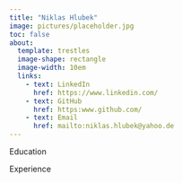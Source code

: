 ```yaml
---
title: "Niklas Hlubek"
image: pictures/placeholder.jpg
toc: false
about: 
  template: trestles
  image-shape: rectangle
  image-width: 10em
  links: 
    - text: LinkedIn
      href: https://www.linkedin.com/
    - text: GitHub
      href: https:www.github.com/
    - text: Email
      href: mailto:niklas.hlubek@yahoo.de
---
```


Education 

Experience